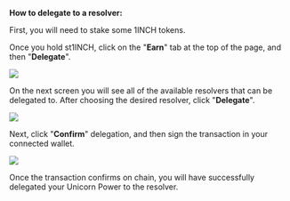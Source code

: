 **How to delegate to a resolver:**

First, you will need to stake some 1INCH tokens.

Once you hold st1INCH, click on the "**Earn**" tab at the top of the page, and then "**Delegate**".

![](https://via.placeholder.com/150)

On the next screen you will see all of the available resolvers that can be delegated to. After choosing the desired resolver, click "**Delegate**".

![](https://via.placeholder.com/150)

Next, click "**Confirm**" delegation, and then sign the transaction in your connected wallet.

![](https://via.placeholder.com/150)

Once the transaction confirms on chain, you will have successfully delegated your Unicorn Power to the resolver.
